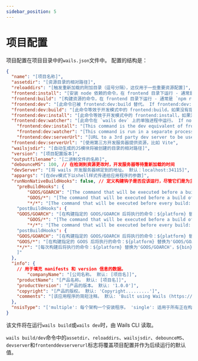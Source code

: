 ```yaml
---
sidebar_position: 5
---
```


# 项目配置

项目配置在项目目录中的`wails.json`文件中。 配置的结构是：

```json
{
  "name": "[项目名称]",
  "assetdir": "[资源目录的相对路径]",
  "reloaddirs": "[触发重新加载的附加目录（逗号分隔），这仅用于一些重要资源配置]",
  "frontend:install": "[安装 node 依赖的命令，在 frontend 目录下运行 - 通常是 `npm install`]",
  "frontend:build": "[构建资源的命令，在 frontend 目录下运行 - 通常是 `npm run build`]",
  "frontend:dev": "[此命令已被 frontend:dev:build 替代。 If frontend:dev:build is not specified will falls back to this command. If frontend:dev:build is not specified will falls back to this command. 如果没有指定 frontend:dev:build 将回退到该命令，如果此命令也没有指定将回退到 frontend:build]",
  "frontend:dev:build": "[此命令等效于开发模式中的 frontend:build，如果没有指定则回退到 frontend:dev]",
  "frontend:dev:install": "[此命令等效于开发模式中的 frontend:install，如果没有指定则只有 frontend:install]",
  "frontend:dev:watcher": "[此命令在 `wails dev` 上的单独进程中运行。 If not specified falls back to frontend:dev]",
    "frontend:dev:install": "[This command is the dev equivalent of frontend:install. If not specified falls back to frontend:install]",
    "frontend:dev:watcher": "[This command is run in a separate process on `wails dev`. Useful for 3rd party watchers or starting 3d party dev servers]",
    "frontend:dev:serverUrl": "[URL to a 3rd party dev server to be used to serve assets, EG Vite. 对第 3 方观察者有用]",
  "frontend:dev:serverUrl": "[使用第三方开发服务器提供资源，比如 Vite",
  "wailsjsdir": "[自动生成的JS模块将被创建的目录的相对路径]",
  "version": "[项目配置版本]",
  "outputfilename": "[二进制文件的名称]",
  "debounceMS": 100, // 在检测到资源更改时，开发服务器等待重新加载的时间
  "devServer": "[将 wails 开发服务器绑定到的地址。 默认：localhost:34115]",
  "appargs": "[在dev模式下以shell样式传递给应用程序的参数]",
  "runNonNativeBuildHooks": false, // 定义构建钩子是否应该运行，尽管它们是为主机操作系统以外的操作系统定义的。
    "preBuildHooks": {
        "GOOS/GOARCH": "[The command that will be executed before a build of the specified GOOS/GOARCH: ${platform} is replaced with the "GOOS/GOARCH". The "GOOS/GOARCH" hook is executed before the "GOOS/*" and "*/*" hook.]",
        "GOOS/*": "[The command that will be executed before a build of the specified GOOS: ${platform} is replaced with the "GOOS/GOARCH". The "GOOS/*" hook is executed before the "*/*" hook.]",
        "*/*": "[The command that will be executed before every build: ${platform} is replaced with the "GOOS/GOARCH".]"
    "postBuildHooks": {
    "GOOS/GOARCH": "[在构建指定的 GOOS/GOARCH 后将执行的命令：${platform} 替换为'GOOS/GOARCH'，${bin} 替换为编译后的二进制文件的路径。 The "GOOS/GOARCH" hook is executed before the "GOOS/*" and "*/*" hook.]",
        "GOOS/*": "[The command that will be executed before a build of the specified GOOS: ${platform} is replaced with the "GOOS/GOARCH". The "GOOS/*" hook is executed before the "*/*" hook.]",
        "*/*": "[The command that will be executed before every build: ${platform} is replaced with the "GOOS/GOARCH".]"
    "postBuildHooks": {
    "GOOS/GOARCH": "[在构建指定的 GOOS/GOARCH 后将执行的命令：${platform} 替换为'GOOS/GOARCH'，${bin} 替换为编译后的二进制文件的路径。 'GOOS/GOARCH'钩子在'GOOS/*'和'*/*'钩子之前执行。 ]",
    "GOOS/*": "[在构建指定的 GOOS 后将执行的命令：${platform} 替换为'GOOS/GOARCH'，${bin} 替换为编译后的二进制文件的路径。 'GOOS/*'钩子在'*/*'钩子之前执行。 ]",
    "*/*": "[每次构建后将执行的命令：${platform} 替换为'GOOS/GOARCH'，${bin} 替换为编译后的二进制文件的路径。
    ]"
  },
  "info": {
    // 用于填充 manifests 和 version 信息的数据。
        "companyName": "[公司名称。 默认: [项目名]]",
    "productName": "[产品名称。 默认: [项目名]]",
    "productVersion": "[产品的版本。 默认: '1.0.0']",
    "copyright": "[产品的版权。 默认: 'Copyright.........']",
    "comments": "[该应用程序的简短注释。 默认: 'Built using Wails (https://wails.app)']"
  },
  "nsisType": "['multiple': 每个架构一个安装程序。 'single': 适用于所有正在构建的架构的单一通用安装程序。 默认: 'multiple']"
}
```

该文件将在运行`wails build`或`wails dev`时，由 Wails CLI 读取。

`wails build/dev`命令中的`assetdir`、`reloaddirs`、`wailsjsdir`、`debounceMS`、`devserver`和`frontenddevserverurl`标志将覆盖项目配置并作为后续运行的默认值。